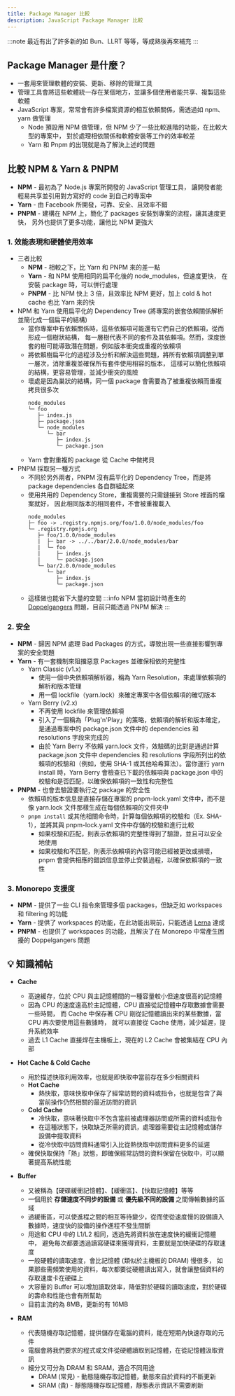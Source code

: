 ```yaml
---
title: Package Manager 比較
description: JavaScript Package Manager 比較
---
```


:::note
最近有出了許多新的如 Bun、LLRT 等等，等成熟後再來補充
:::

## Package Manager 是什麼？

- 一套用來管理軟體的安裝、更新、移除的管理工具
- 管理工具會將這些軟體統一存在某個地方，並讓多個使用者能共享、複製這些軟體
- JavaScript 專案，常常會有許多檔案資源的相互依賴關係，需透過如 npm、yarn 做管理
  - Node 預設用 NPM 做管理，但 NPM 少了一些比較進階的功能，在比較大型的專案中，
    對於處理相依關係和軟體安裝等工作的效率較差
  - Yarn 和 Pnpm 的出現就是為了解決上述的問題

## 比較 NPM & Yarn & PNPM

- **NPM** - 最初為了 Node.js 專案所開發的 JavaScript 管理工具，
  讓開發者能輕易共享並引用對方寫好的 code 到自己的專案中
- **Yarn** - 由 Facebook 所開發，可靠、安全、且效率不錯
- **PNPM** - 建構在 NPM 上，簡化了 packages 安裝到專案的流程，讓其速度更快，
  另外也提供了更多功能，讓他比 NPM 更強大

### 1. 效能表現和硬體使用效率

- 三者比較
  - **NPM** - 相較之下，比 Yarn 和 PNPM 來的差一點
  - **Yarn** - 和 NPM 使用相同的扁平化後的 node_modules，但速度更快，
    在安裝 package 時，可以併行處理
  - **PNPM** - 比 NPM 快上 3 倍，且效率比 NPM 更好，加上 cold & hot cache 也比 Yarn 來的快
- NPM 和 Yarn 使用扁平化的 Dependency Tree (將專案的嵌套依賴關係解析並簡化成一個扁平的結構)
  - 當你專案中有依賴關係時，這些依賴項可能還有它們自己的依賴項，從而形成一個樹狀結構，
    每一層樹代表不同的套件及其依賴項。然而，深度嵌套的樹可能導致潛在問題，例如版本衝突或重複的依賴項
  - 將依賴樹扁平化的過程涉及分析和解決這些問題，將所有依賴項調整到單一層次，消除重複並確保所有套件使用相容的版本，
    這樣可以簡化依賴項的結構，更容易管理，並減少衝突的風險
  - 壞處是因為巢狀的結構，同一個 package 會需要為了被重複依賴而重複拷貝很多次
    ```shell
    node_modules
    └─ foo
       ├─ index.js
       ├─ package.json
       └─ node_modules
          └─ bar
             ├─ index.js
             └─ package.json
    ```
  - Yarn 會對重複的 package 從 Cache 中做拷貝
- PNPM 採取另一種方式
  - 不同於另外兩者，PNPM 沒有扁平化的 Dependency Tree，而是將 package dependencies 各自群組起來
  - 使用共用的 Dependency Store，重複需要的只需鏈接到 Store 裡面的檔案就好，
    因此相同版本的相同套件，不會被重複載入
    ```shell
    node_modules
    ├─ foo -> .registry.npmjs.org/foo/1.0.0/node_modules/foo
    └─ .registry.npmjs.org
       ├─ foo/1.0.0/node_modules
       |  ├─ bar -> ../../bar/2.0.0/node_modules/bar
       |  └─ foo
       |     ├─ index.js
       |     └─ package.json
       └─ bar/2.0.0/node_modules
          └─ bar
             ├─ index.js
             └─ package.json
    ```
  - 這樣做也能省下大量的空間
    :::info
    NPM 當初設計時產生的 [Doppelgangers](https://rushjs.io/pages/advanced/npm_doppelgangers/) 問題，目前只能透過 PNPM 解決
    :::

### 2. 安全

- **NPM** - 歸因 NPM 處理 Bad Packages 的方式，導致出現一些直接影響到專案的安全問題
- **Yarn** - 有一套機制來阻擋惡意 Packages 並確保相依的完整性
  - Yarn Classic (v1.x)
    - 使用一個中央依賴項解析器，稱為 Yarn Resolution，來處理依賴項的解析和版本管理
    - 用一個 lockfile（yarn.lock）來確定專案中各個依賴項的確切版本
  - Yarn Berry (v2.x)
    - 不再使用 lockfile 來管理依賴項
    - 引入了一個稱為「Plug'n'Play」的策略，依賴項的解析和版本確定，
      是通過專案中的 package.json 文件中的 dependencies 和 resolutions 字段來完成的
    - 由於 Yarn Berry 不依賴 yarn.lock 文件，效驗碼的比對是通過計算 package.json 文件中 dependencies 和 resolutions 字段所列出的依賴項的校驗和（例如，使用 SHA-1 或其他哈希算法）。當你運行 yarn install 時，Yarn Berry 會檢查已下載的依賴項與 package.json 中的校驗和是否匹配，以確保依賴項的一致性和完整性
- **PNPM** - 也會去驗證要執行之 package 的安全性
  - 依賴項的版本信息是直接存儲在專案的 pnpm-lock.yaml 文件中，而不是像 yarn.lock 文件那樣生成在每個依賴項的文件夾中
  - `pnpm install` 或其他相關命令時，計算每個依賴項的校驗和（Ex. SHA-1），並將其與 pnpm-lock.yaml 文件中存儲的校驗和進行比較
    - 如果校驗和匹配，則表示依賴項的完整性得到了驗證，並且可以安全地使用
    - 如果校驗和不匹配，則表示依賴項的內容可能已經被更改或損壞，pnpm 會提供相應的錯誤信息並停止安裝過程，以確保依賴項的一致性

### 3. Monorepo 支援度

- **NPM** - 提供了一些 CLI 指令來管理多個 packages，但缺乏如 workspaces 和 filtering 的功能
- **Yarn** - 提供了 workspaces 的功能，在此功能出現前，只能透過 [Lerna](https://lerna.js.org/) 達成
- **PNPM** - 也提供了 workspaces 的功能，且解決了在 Monorepo 中常產生困擾的 Doppelgangers 問題

## 💡 知識補帖

- **Cache**

  - 高速緩存，位於 CPU 與主記憶體間的一種容量較小但速度很高的記憶體
  - 因為 CPU 的速度遠高於主記憶體，CPU 直接從記憶體中存取數據會需要一些時間，
    而 Cache 中保存著 CPU 剛從記憶體讀出來的某些數據，當 CPU 再次要使用這些數據時，
    就可以直接從 Cache 使用，減少延遲，提升系統效率
  - 過去 L1 Cache 直接焊在主機板上，現在的 L2 Cache 會被集結在 CPU 內部

- **Hot Cache & Cold Cache**

  - 用於描述快取利用效率，也就是即快取中當前存在多少相關資料
  - **Hot Cache**
    - 熱快取，意味快取中保存了經常訪問的資料或指令，也就是包含了與當前操作仍然相關的最近訪問的資訊
  - **Cold Cache**
    - 冷快取，意味著快取中不包含當前被處理器訪問或所需的資料或指令
    - 在這種狀態下，快取缺乏所需的資訊，處理器需要從主記憶體或儲存設備中提取資料
    - 從冷快取中訪問資料通常引入比從熱快取中訪問資料更多的延遲
  - 確保快取保持「熱」狀態，即確保經常訪問的資料保留在快取中，可以顯著提高系統性能

- **Buffer**

  - 又被稱為【硬碟緩衝記憶體】、【緩衝區】、【快取記憶體】等等
  - 一個用於 **存儲速度不同步的設備** 或 **優先級不同的設備** 之間傳輸數據的區域
  - 過緩衝區，可以使進程之間的相互等待變少，從而使從速度慢的設備讀入數據時，速度快的設備的操作進程不發生間斷
  - 用途和 CPU 中的 L1/L2 相同，透過先將資料放在速度快的緩衝記憶體中，
    避免每次都要透過讀寫硬碟來獲得資料，主要就是加快硬碟的存取速度
  - 一般硬體的讀取速度，會比記憶體 (類似於主機板的 DRAM) 慢很多，
    如果那些需頻繁使用的資料，每次都要從硬體讀出寫入，就會讓整個資料的存取速度卡在硬碟上
  - 大容量的 Buffer 可以增加讀取效率，降低對於硬碟的讀取速度，對於硬碟的壽命和性能也會有所幫助
  - 目前主流的為 8MB，更新的有 16MB

- **RAM**
  - 代表隨機存取記憶體，提供儲存在電腦的資料，能在短期內快速存取的元件
  - 電腦會將我們要求的程式或文件從硬體讀取到記憶體，在從記憶體汲取資訊
  - 細分又可分為 DRAM 和 SRAM，適合不同用途
    - DRAM (常見) - 動態隨機存取記憶體，動態來自於資料的不斷更新
    - SRAM (貴) - 靜態隨機存取記憶體，靜態表示資訊不需要刷新
